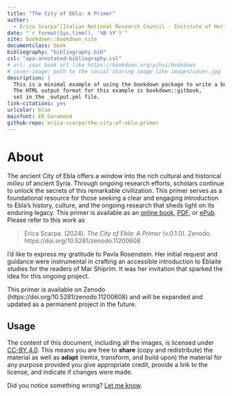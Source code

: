 ```yaml
--- 
title: "The City of Ebla: A Primer"
author:
  - Erica Scarpa^[Italian National Research Council - Institute of Heritage Science, erica.scarpa@cnr.it ([ORCID 0000-0001-6250-304X](https://orcid.org/0000-0001-6250-304X)).]
date: "`r format(Sys.time(), '%B %Y')`"
site: bookdown::bookdown_site
documentclass: book
bibliography: "bibliography.bib"
csl: "apa-annotated-bibliography.csl"
# url: your book url like https://bookdown.org/yihui/bookdown
# cover-image: path to the social sharing image like images/cover.jpg
description: |
  This is a minimal example of using the bookdown package to write a book.
  The HTML output format for this example is bookdown::gitbook,
  set in the _output.yml file.
link-citations: yes
urlcolor: blue
mainfont: EB Garamond
github-repo: erica-scarpa/the-city-of-ebla-primer
---
```


# About{-}

The ancient City of Ebla offers a window into the rich cultural and historical *milieu* of ancient Syria. Through ongoing research efforts, scholars continue to unlock the secrets of this remarkable civilization. This primer serves as a foundational resource for those seeking a clear and engaging introduction to Ebla's history, culture, and the ongoing research that sheds light on its enduring legacy. This primer is available as an [online book](https://erica-scarpa.github.io/the-city-of-ebla-primer/), [PDF](https://erica-scarpa.github.io/the-city-of-ebla-primer/_main.pdf), or [ePub](https://erica-scarpa.github.io/the-city-of-ebla-primer/_main.epub).
Please refer to this work as 

>Erica Scarpa. (2024). *The City of Ebla: A Primer* (v.0.1.0). Zenodo. https://doi.org/10.5281/zenodo.11200608

I'd like to express my gratitude to Pavla Rosenstein. Her initial request and guidance were instrumental in crafting an accessible introduction to Eblaite studies for the readers of Mar Shiprim. It was her invitation that sparked the idea for this ongoing project.

This primer is available on Zenodo (https://doi.org/10.5281/zenodo.11200608) and will be expanded and updated as a permanent project in the future. 

## Usage{-}

The content of this document, including all the images, is licensed under [CC-BY 4.0](https://creativecommons.org/licenses/by-sa/4.0/). This means you are free to **share** (copy and redistribute) the material as well as **adapt** (remix, transform, and build upon) the material for any purpose provided you give appropriate credit, provide a link to the license, and indicate if changes were made.

Did you notice something wrong? [Let me know](mailto:erica.scarpa@cnr.it).

